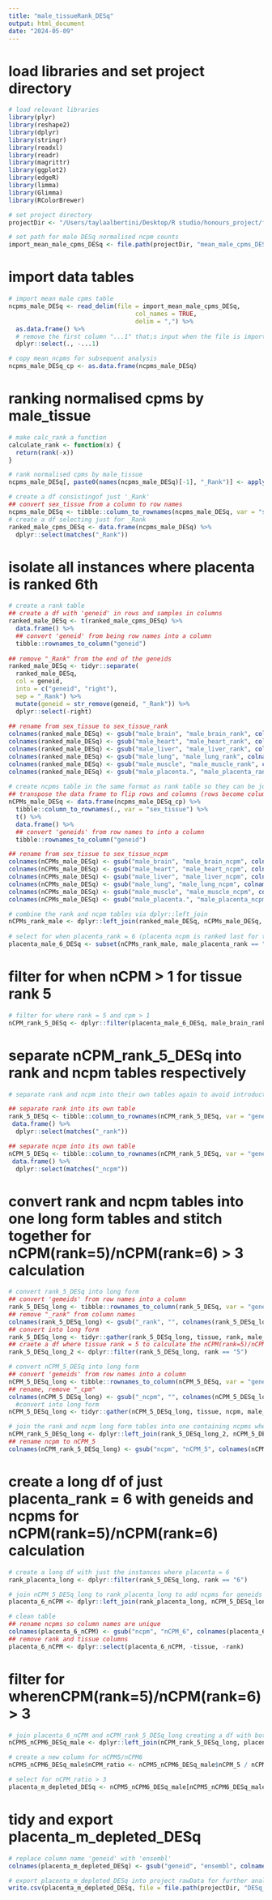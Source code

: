 ```yaml
---
title: "male_tissueRank_DESq"
output: html_document
date: "2024-05-09"
---
```


# load libraries and set project directory 
```r
# load relevant libraries 
library(plyr)
library(reshape2)
library(dplyr)
library(stringr)
library(readxl)
library(readr)
library(magrittr)
library(ggplot2)
library(edgeR)
library(limma)
library(Glimma)
library(RColorBrewer)

# set project directory
projectDir <- "/Users/taylaalbertini/Desktop/R studio/honours_project/fetal_comparison/readCounts_analysis/rawData"

# set path for male DESq normalised ncpm counts
import_mean_male_cpms_DESq <- file.path(projectDir, "mean_male_cpms_DESq.csv")
```

# import data tables 
```r
# import mean male cpms table
ncpms_male_DESq <- read_delim(file = import_mean_male_cpms_DESq,
                                   col_names = TRUE,
                                   delim = ",") %>%
  as.data.frame() %>%
  # remove the first column "...1" that;s input when the file is imported
  dplyr::select(., -...1)

# copy mean_ncpms for subsequent analysis 
ncpms_male_DESq_cp <- as.data.frame(ncpms_male_DESq)
```

# ranking normalised cpms by male_tissue
```r
# make calc_rank a function
calculate_rank <- function(x) {
  return(rank(-x))
}

# rank normalised cpms by male_tissue
ncpms_male_DESq[, paste0(names(ncpms_male_DESq)[-1], "_Rank")] <- apply(ncpms_male_DESq [, -1, drop = FALSE], 2, calculate_rank)

# create a df consistingof just '_Rank'
## convert sex_tissue from a column to row names
ncpms_male_DESq <- tibble::column_to_rownames(ncpms_male_DESq, var = "sex_tissue")
# create a df selecting just for _Rank
ranked_male_cpms_DESq <- data.frame(ncpms_male_DESq) %>%
  dplyr::select(matches("_Rank"))
```

# isolate all instances where placenta is ranked 6th
```r
# create a rank table
## create a df with 'geneid' in rows and samples in columns
ranked_male_DESq <- t(ranked_male_cpms_DESq) %>%
  data.frame() %>%
  ## convert 'geneid' from being row names into a column
  tibble::rownames_to_column("geneid")  
  
## remove "_Rank" from the end of the geneids
ranked_male_DESq <- tidyr::separate(
  ranked_male_DESq,
  col = geneid,
  into = c("geneid", "right"),
  sep = "_Rank") %>%
  mutate(geneid = str_remove(geneid, "_Rank")) %>%
  dplyr::select(-right)
  
## rename from sex_tissue to sex_tissue_rank
colnames(ranked_male_DESq) <- gsub("male_brain", "male_brain_rank", colnames(ranked_male_DESq))
colnames(ranked_male_DESq) <- gsub("male_heart", "male_heart_rank", colnames(ranked_male_DESq))
colnames(ranked_male_DESq) <- gsub("male_liver", "male_liver_rank", colnames(ranked_male_DESq))
colnames(ranked_male_DESq) <- gsub("male_lung", "male_lung_rank", colnames(ranked_male_DESq))
colnames(ranked_male_DESq) <- gsub("male_muscle", "male_muscle_rank", colnames(ranked_male_DESq))
colnames(ranked_male_DESq) <- gsub("male_placenta.", "male_placenta_rank", colnames(ranked_male_DESq))
  
# create ncpms table in the same format as rank table so they can be joined
## transpose the data frame to flip rows and columns (rows become columns and columns become rows)
nCPMs_male_DESq <- data.frame(ncpms_male_DESq_cp) %>%
  tibble::column_to_rownames(., var = "sex_tissue") %>%
  t() %>%
  data.frame() %>%
  ## convert 'geneids' from row names to into a column
  tibble::rownames_to_column("geneid")

## rename from sex_tissue to sex_tissue_ncpm
colnames(nCPMs_male_DESq) <- gsub("male_brain", "male_brain_ncpm", colnames(nCPMs_male_DESq))
colnames(nCPMs_male_DESq) <- gsub("male_heart", "male_heart_ncpm", colnames(nCPMs_male_DESq))
colnames(nCPMs_male_DESq) <- gsub("male_liver", "male_liver_ncpm", colnames(nCPMs_male_DESq))
colnames(nCPMs_male_DESq) <- gsub("male_lung", "male_lung_ncpm", colnames(nCPMs_male_DESq))
colnames(nCPMs_male_DESq) <- gsub("male_muscle", "male_muscle_ncpm", colnames(nCPMs_male_DESq))
colnames(nCPMs_male_DESq) <- gsub("male_placenta.", "male_placenta_ncpm", colnames(nCPMs_male_DESq))

# combine the rank and ncpm tables via dplyr::left_join
nCPMs_rank_male <- dplyr::left_join(ranked_male_DESq, nCPMs_male_DESq, copy = TRUE, by = join_by(geneid))
  
# select for when placenta_rank = 6 (placenta ncpm is ranked last for the given genes)
placenta_male_6_DESq <- subset(nCPMs_rank_male, male_placenta_rank == "6")
```

# filter for when nCPM > 1 for tissue rank 5
```r
# filter for where rank = 5 and cpm > 1
nCPM_rank_5_DESq <- dplyr::filter(placenta_male_6_DESq, male_brain_rank == "5" & male_brain_ncpm > 1 | male_heart_rank == "5" & male_heart_ncpm > 1 | male_liver_rank == "5" & male_liver_ncpm > 1 | male_lung_rank == "5" & male_lung_ncpm > 1 | male_muscle_rank == "5" & male_muscle_ncpm > 1)
```

# separate nCPM_rank_5_DESq into rank and ncpm tables respectively 
```r
# separate rank and ncpm into their own tables again to avoid introduction of geneid duplicates when the table is converted to long form. Will need to convert the rank and ncpm tables into long form individually and then join them together for nCPM(rank=5)/nCPM(rank=6) > 3 calculations. 

## separate rank into its own table
rank_5_DESq <- tibble::column_to_rownames(nCPM_rank_5_DESq, var = "geneid") %>%
 data.frame() %>%
  dplyr::select(matches("_rank"))

## separate ncpm into its own table
nCPM_5_DESq <- tibble::column_to_rownames(nCPM_rank_5_DESq, var = "geneid") %>%
 data.frame() %>%
  dplyr::select(matches("_ncpm"))
```

# convert rank and ncpm tables into one long form tables and stitch together for nCPM(rank=5)/nCPM(rank=6) > 3 calculation
```r
# convert rank_5_DESq into long form
## convert 'gemeids' from row names into a column
rank_5_DESq_long <- tibble::rownames_to_column(rank_5_DESq, var = "geneid")
## remove "_rank" from column names
colnames(rank_5_DESq_long) <- gsub("_rank", "", colnames(rank_5_DESq_long))
## convert into long form
rank_5_DESq_long <- tidyr::gather(rank_5_DESq_long, tissue, rank, male_brain, male_heart, male_liver, male_lung, male_muscle, male_placenta)
## craete a df where tissue rank = 5 to calculate the nCPM(rank=5)/nCPM(rank=6) ratio
rank_5_DESq_long_2 <- dplyr::filter(rank_5_DESq_long, rank == "5")

# convert nCPM_5_DESq into long form
## convert 'gemeids' from row names into a column
nCPM_5_DESq_long <- tibble::rownames_to_column(nCPM_5_DESq, var = "geneid")
## rename, remove "_cpm"
colnames(nCPM_5_DESq_long) <- gsub("_ncpm", "", colnames(nCPM_5_DESq_long))
  #convert into long form
nCPM_5_DESq_long <- tidyr::gather(nCPM_5_DESq_long, tissue, ncpm, male_brain, male_heart, male_liver, male_lung, male_muscle, male_placenta)

# join the rank and ncpm long form tables into one containing ncpms where tissue = rank 5 
nCPM_rank_5_DESq_long <- dplyr::left_join(rank_5_DESq_long_2, nCPM_5_DESq_long, by = c("geneid", "tissue"))
## rename ncpm to nCPM_5
colnames(nCPM_rank_5_DESq_long) <- gsub("ncpm", "nCPM_5", colnames(nCPM_rank_5_DESq_long))
```

# create a long df of just placenta_rank = 6 with geneids and ncpms for nCPM(rank=5)/nCPM(rank=6) calculation
```r
# create a long df with just the instances where placenta = 6
rank_placenta_long <- dplyr::filter(rank_5_DESq_long, rank == "6")

# join nCPM_5_DESq_long to rank_placenta_long to add ncpms for geneids where placenta rank = 6
placenta_6_nCPM <- dplyr::left_join(rank_placenta_long, nCPM_5_DESq_long, by = c("geneid", "tissue"))

# clean table 
## rename ncpms so column names are unique
colnames(placenta_6_nCPM) <- gsub("ncpm", "nCPM_6", colnames(placenta_6_nCPM))
## remove rank and tissue columns
placenta_6_nCPM <- dplyr::select(placenta_6_nCPM, -tissue, -rank)
```

#  filter for wherenCPM(rank=5)/nCPM(rank=6) > 3
```r
# join placenta_6_nCPM and nCPM_rank_5_DESq_long creating a df with both the nCPMs of rank 5 and 6
nCPM5_nCPM6_DESq_male <- dplyr::left_join(nCPM_rank_5_DESq_long, placenta_6_nCPM, by = "geneid")

# create a new column for nCPM5/nCPM6
nCPM5_nCPM6_DESq_male$nCPM_ratio <- nCPM5_nCPM6_DESq_male$nCPM_5 / nCPM5_nCPM6_DESq_male$nCPM_6

# select for nCPM_ratio > 3
placenta_m_depleted_DESq <- nCPM5_nCPM6_DESq_male[nCPM5_nCPM6_DESq_male$nCPM_ratio >3,]
```

# tidy and export placenta_m_depleted_DESq
```r
# replace column name 'geneid' with 'ensembl'
colnames(placenta_m_depleted_DESq) <- gsub("geneid", "ensembl", colnames(placenta_m_depleted_DESq))

# export placenta_m_depleted_DESq into project rawData for further analysis  
write.csv(placenta_m_depleted_DESq, file = file.path(projectDir, "DESq_placentaM_depleted.csv"))
```
